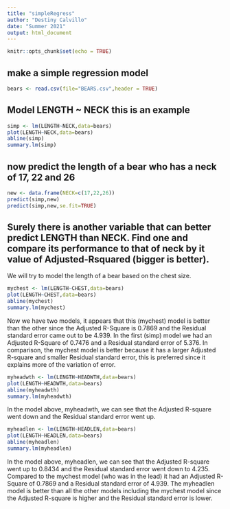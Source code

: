 ```yaml
---
title: "simpleRegress"
author: "Destiny Calvillo"
date: "Summer 2021"
output: html_document
---
```


```r
knitr::opts_chunk$set(echo = TRUE)
```

## make a simple regression model

```r
bears <- read.csv(file="BEARS.csv",header = TRUE)
```

## Model LENGTH ~ NECK  this is an example  

```r
simp <- lm(LENGTH~NECK,data=bears)
plot(LENGTH~NECK,data=bears)
abline(simp)
summary.lm(simp)
```

## now predict the length of a bear who has a neck of 17, 22 and 26


```r
new <- data.frame(NECK=c(17,22,26))
predict(simp,new)
predict(simp,new,se.fit=TRUE)
```
## Surely there is another variable that can better predict LENGTH than NECK. Find one and compare its performance to that of neck by it value of Adjusted-Rsquared (bigger is better).

We will try to model the length of a bear based on the chest size. 

```r
mychest <- lm(LENGTH~CHEST,data=bears)
plot(LENGTH~CHEST,data=bears)
abline(mychest)
summary.lm(mychest)
```

Now we have two models, it appears that this (mychest) model is better than the other since the Adjusted R-Square is 0.7869 and the Residual standard error came out to be 4.939. In the first (simp) model we had an Adjusted R-Square of 0.7476 and a Residual standard error of 5.376. In comparison, the mychest model is better because it has a larger Adjusted R-square and smaller Residual standard error, this is preferred since it explains more of the variation of error. 

```r
myheadwth <- lm(LENGTH~HEADWTH,data=bears)
plot(LENGTH~HEADWTH,data=bears)
abline(myheadwth)
summary.lm(myheadwth)
```

In the model above, myheadwth, we can see that the Adjusted R-square went down and the Residual standard error went up. 

```r
myheadlen <- lm(LENGTH~HEADLEN,data=bears)
plot(LENGTH~HEADLEN,data=bears)
abline(myheadlen)
summary.lm(myheadlen)
```

In the model above, myheadlen, we can see that the Adjusted R-square went up to 0.8434 and the Residual standard error went down to 4.235. Compared to the mychest model (who was in the lead) it had an Adjusted R-Square of 0.7869 and a Residual standard error of 4.939. The myheadlen model is better than all the other models including the mychest model since the Adjusted R-square is higher and the Residual standard error is lower. 
